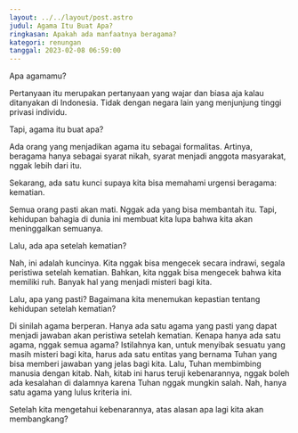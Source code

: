 ```yaml
---
layout: ../../layout/post.astro
judul: Agama Itu Buat Apa?
ringkasan: Apakah ada manfaatnya beragama?
kategori: renungan
tanggal: 2023-02-08 06:59:00
---
```


Apa agamamu?

Pertanyaan itu merupakan pertanyaan yang wajar dan biasa aja kalau ditanyakan di Indonesia. Tidak dengan negara lain yang menjunjung tinggi privasi individu.

Tapi, agama itu buat apa?

Ada orang yang menjadikan agama itu sebagai formalitas. Artinya, beragama hanya sebagai syarat nikah, syarat menjadi anggota masyarakat, nggak lebih dari itu.

Sekarang, ada satu kunci supaya kita bisa memahami urgensi beragama: kematian.

Semua orang pasti akan mati. Nggak ada yang bisa membantah itu. Tapi, kehidupan bahagia di dunia ini membuat kita lupa bahwa kita akan meninggalkan semuanya.

Lalu, ada apa setelah kematian?

Nah, ini adalah kuncinya. Kita nggak bisa mengecek secara indrawi, segala peristiwa setelah kematian. Bahkan, kita nggak bisa mengecek bahwa kita memiliki ruh. Banyak hal yang menjadi misteri bagi kita.

Lalu, apa yang pasti? Bagaimana kita menemukan kepastian tentang kehidupan setelah kematian?

Di sinilah agama berperan. Hanya ada satu agama yang pasti yang dapat menjadi jawaban akan peristiwa setelah kematian. Kenapa hanya ada satu agama, nggak semua agama? Istilahnya kan, untuk menyibak sesuatu yang masih misteri bagi kita, harus ada satu entitas yang bernama Tuhan yang bisa memberi jawaban yang jelas bagi kita. Lalu, Tuhan membimbing manusia dengan kitab. Nah, kitab ini harus teruji kebenarannya, nggak boleh ada kesalahan di dalamnya karena Tuhan nggak mungkin salah. Nah, hanya satu agama yang lulus kriteria ini.

Setelah kita mengetahui kebenarannya, atas alasan apa lagi kita akan membangkang?
